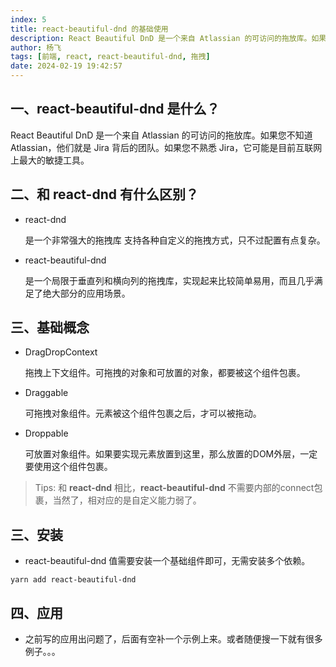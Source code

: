 ```yaml
---
index: 5
title: react-beautiful-dnd 的基础使用
description: React Beautiful DnD 是一个来自 Atlassian 的可访问的拖放库。如果您不知道 Atlassian，他们就是 Jira 背后的团队。如果您不熟悉 Jira，它可能是目前互联网上最大的敏捷工具。
author: 杨飞
tags: [前端, react, react-beautiful-dnd, 拖拽]
date: 2024-02-19 19:42:57
---
```


## 一、react-beautiful-dnd 是什么？

  React Beautiful DnD 是一个来自 Atlassian 的可访问的拖放库。如果您不知道 Atlassian，他们就是 Jira 背后的团队。如果您不熟悉 Jira，它可能是目前互联网上最大的敏捷工具。


## 二、和 react-dnd 有什么区别？

  - react-dnd

    是一个非常强大的拖拽库 支持各种自定义的拖拽方式，只不过配置有点复杂。

  - react-beautiful-dnd

    是一个局限于垂直列和横向列的拖拽库，实现起来比较简单易用，而且几乎满足了绝大部分的应用场景。

## 三、基础概念

  - DragDropContext

    拖拽上下文组件。可拖拽的对象和可放置的对象，都要被这个组件包裹。

  - Draggable

    可拖拽对象组件。元素被这个组件包裹之后，才可以被拖动。

  - Droppable

    可放置对象组件。如果要实现元素放置到这里，那么放置的DOM外层，一定要使用这个组件包裹。

  > Tips: 和 **react-dnd** 相比，**react-beautiful-dnd** 不需要内部的connect包裹，当然了，相对应的是自定义能力弱了。

## 三、安装

  - react-beautiful-dnd 值需要安装一个基础组件即可，无需安装多个依赖。

  ```shell
  yarn add react-beautiful-dnd
  ```

## 四、应用

  - 之前写的应用出问题了，后面有空补一个示例上来。或者随便搜一下就有很多例子。。。
